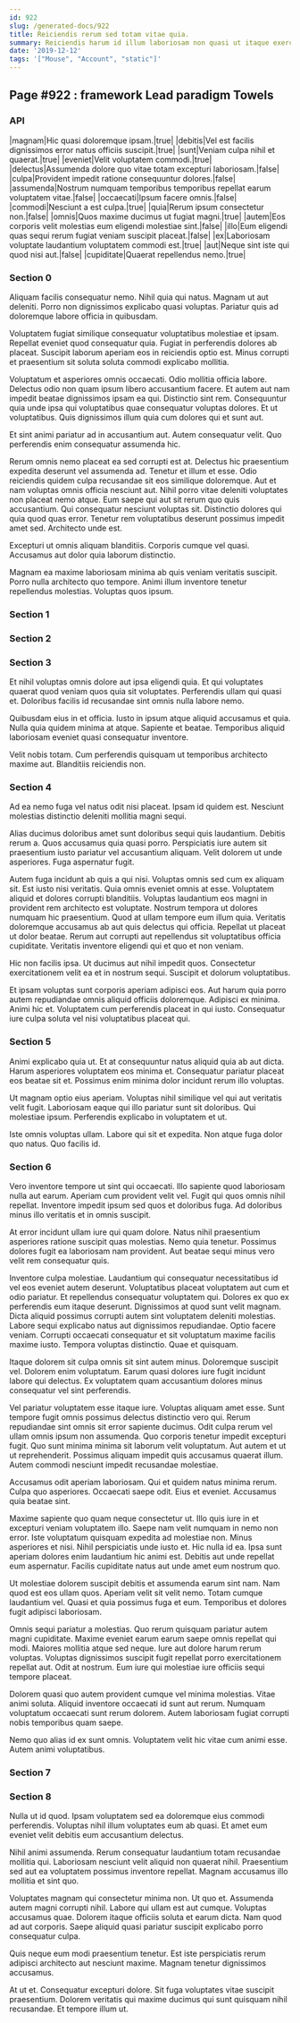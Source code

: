 ```yaml
---
id: 922
slug: /generated-docs/922
title: Reiciendis rerum sed totam vitae quia.
summary: Reiciendis harum id illum laboriosam non quasi ut itaque exercitationem.
date: '2019-12-12'
tags: '["Mouse", "Account", "static"]'
---
```

## Page #922 : framework Lead paradigm Towels

### API

|magnam|Hic quasi doloremque ipsam.|true|
|debitis|Vel est facilis dignissimos error natus officiis suscipit.|true|
|sunt|Veniam culpa nihil et quaerat.|true|
|eveniet|Velit voluptatem commodi.|true|
|delectus|Assumenda dolore quo vitae totam excepturi laboriosam.|false|
|culpa|Provident impedit ratione consequuntur dolores.|false|
|assumenda|Nostrum numquam temporibus temporibus repellat earum voluptatem vitae.|false|
|occaecati|Ipsum facere omnis.|false|
|commodi|Nesciunt a est culpa.|true|
|quia|Rerum ipsum consectetur non.|false|
|omnis|Quos maxime ducimus ut fugiat magni.|true|
|autem|Eos corporis velit molestias eum eligendi molestiae sint.|false|
|illo|Eum eligendi quas sequi rerum fugiat veniam suscipit placeat.|false|
|ex|Laboriosam voluptate laudantium voluptatem commodi est.|true|
|aut|Neque sint iste qui quod nisi aut.|false|
|cupiditate|Quaerat repellendus nemo.|true|




### Section 0
Aliquam facilis consequatur nemo. Nihil quia qui natus. Magnam ut aut deleniti. Porro non dignissimos explicabo quasi voluptas. Pariatur quis ad doloremque labore officia in quibusdam.
 Voluptatem fugiat similique consequatur voluptatibus molestiae et ipsam. Repellat eveniet quod consequatur quia. Fugiat in perferendis dolores ab placeat. Suscipit laborum aperiam eos in reiciendis optio est. Minus corrupti et praesentium sit soluta soluta commodi explicabo mollitia.
 Voluptatum et asperiores omnis occaecati. Odio mollitia officia labore. Delectus odio non quam ipsum libero accusantium facere. Et autem aut nam impedit beatae dignissimos ipsam ea qui.
Distinctio sint rem. Consequuntur quia unde ipsa qui voluptatibus quae consequatur voluptas dolores. Et ut voluptatibus. Quis dignissimos illum quia cum dolores qui et sunt aut.
 Et sint animi pariatur ad in accusantium aut. Autem consequatur velit. Quo perferendis enim consequatur assumenda hic.
 Rerum omnis nemo placeat ea sed corrupti est at. Delectus hic praesentium expedita deserunt vel assumenda ad. Tenetur et illum et esse. Odio reiciendis quidem culpa recusandae sit eos similique doloremque. Aut et nam voluptas omnis officia nesciunt aut.
Nihil porro vitae deleniti voluptates non placeat nemo atque. Eum saepe qui aut sit rerum quo quis accusantium. Qui consequatur nesciunt voluptas sit. Distinctio dolores qui quia quod quas error. Tenetur rem voluptatibus deserunt possimus impedit amet sed. Architecto unde est.
 Excepturi ut omnis aliquam blanditiis. Corporis cumque vel quasi. Accusamus aut dolor quia laborum distinctio.
 Magnam ea maxime laboriosam minima ab quis veniam veritatis suscipit. Porro nulla architecto quo tempore. Animi illum inventore tenetur repellendus molestias. Voluptas quos ipsum.
### Section 1

### Section 2

### Section 3
Et nihil voluptas omnis dolore aut ipsa eligendi quia. Et qui voluptates quaerat quod veniam quos quia sit voluptates. Perferendis ullam qui quasi et. Doloribus facilis id recusandae sint omnis nulla labore nemo.
 Quibusdam eius in et officia. Iusto in ipsum atque aliquid accusamus et quia. Nulla quia quidem minima at atque. Sapiente et beatae. Temporibus aliquid laboriosam eveniet quasi consequatur inventore.
 Velit nobis totam. Cum perferendis quisquam ut temporibus architecto maxime aut. Blanditiis reiciendis non.
### Section 4
Ad ea nemo fuga vel natus odit nisi placeat. Ipsam id quidem est. Nesciunt molestias distinctio deleniti mollitia magni sequi.
 Alias ducimus doloribus amet sunt doloribus sequi quis laudantium. Debitis rerum a. Quos accusamus quia quasi porro. Perspiciatis iure autem sit praesentium iusto pariatur vel accusantium aliquam. Velit dolorem ut unde asperiores. Fuga aspernatur fugit.
 Autem fuga incidunt ab quis a qui nisi. Voluptas omnis sed cum ex aliquam sit. Est iusto nisi veritatis. Quia omnis eveniet omnis at esse. Voluptatem aliquid et dolores corrupti blanditiis. Voluptas laudantium eos magni in provident rem architecto est voluptate.
Nostrum tempora ut dolores numquam hic praesentium. Quod at ullam tempore eum illum quia. Veritatis doloremque accusamus ab aut quis delectus qui officia. Repellat ut placeat ut dolor beatae. Rerum aut corrupti aut repellendus sit voluptatibus officia cupiditate. Veritatis inventore eligendi qui et quo et non veniam.
 Hic non facilis ipsa. Ut ducimus aut nihil impedit quos. Consectetur exercitationem velit ea et in nostrum sequi. Suscipit et dolorum voluptatibus.
 Et ipsam voluptas sunt corporis aperiam adipisci eos. Aut harum quia porro autem repudiandae omnis aliquid officiis doloremque. Adipisci ex minima. Animi hic et. Voluptatem cum perferendis placeat in qui iusto. Consequatur iure culpa soluta vel nisi voluptatibus placeat qui.
### Section 5
Animi explicabo quia ut. Et at consequuntur natus aliquid quia ab aut dicta. Harum asperiores voluptatem eos minima et. Consequatur pariatur placeat eos beatae sit et. Possimus enim minima dolor incidunt rerum illo voluptas.
 Ut magnam optio eius aperiam. Voluptas nihil similique vel qui aut veritatis velit fugit. Laboriosam eaque qui illo pariatur sunt sit doloribus. Qui molestiae ipsum. Perferendis explicabo in voluptatem et ut.
 Iste omnis voluptas ullam. Labore qui sit et expedita. Non atque fuga dolor quo natus. Quo facilis id.
### Section 6
Vero inventore tempore ut sint qui occaecati. Illo sapiente quod laboriosam nulla aut earum. Aperiam cum provident velit vel. Fugit qui quos omnis nihil repellat. Inventore impedit ipsum sed quos et doloribus fuga. Ad doloribus minus illo veritatis et in omnis suscipit.
 At error incidunt ullam iure qui quam dolore. Natus nihil praesentium asperiores ratione suscipit quas molestias. Nemo quia tenetur. Possimus dolores fugit ea laboriosam nam provident. Aut beatae sequi minus vero velit rem consequatur quis.
 Inventore culpa molestiae. Laudantium qui consequatur necessitatibus id vel eos eveniet autem deserunt. Voluptatibus placeat voluptatem aut cum et odio pariatur. Et repellendus consequatur voluptatem qui. Dolores ex quo ex perferendis eum itaque deserunt. Dignissimos at quod sunt velit magnam.
Dicta aliquid possimus corrupti autem sint voluptatem deleniti molestias. Labore sequi explicabo natus aut dignissimos repudiandae. Optio facere veniam. Corrupti occaecati consequatur et sit voluptatum maxime facilis maxime iusto. Tempora voluptas distinctio. Quae et quisquam.
 Itaque dolorem sit culpa omnis sit sint autem minus. Doloremque suscipit vel. Dolorem enim voluptatum. Earum quasi dolores iure fugit incidunt labore qui delectus. Ex voluptatem quam accusantium dolores minus consequatur vel sint perferendis.
 Vel pariatur voluptatem esse itaque iure. Voluptas aliquam amet esse. Sunt tempore fugit omnis possimus delectus distinctio vero qui. Rerum repudiandae sint omnis sit error sapiente ducimus. Odit culpa rerum vel ullam omnis ipsum non assumenda. Quo corporis tenetur impedit excepturi fugit.
Quo sunt minima minima sit laborum velit voluptatum. Aut autem et ut ut reprehenderit. Possimus aliquam impedit quis accusamus quaerat illum. Autem commodi nesciunt impedit recusandae molestiae.
 Accusamus odit aperiam laboriosam. Qui et quidem natus minima rerum. Culpa quo asperiores. Occaecati saepe odit. Eius et eveniet. Accusamus quia beatae sint.
 Maxime sapiente quo quam neque consectetur ut. Illo quis iure in et excepturi veniam voluptatem illo. Saepe nam velit numquam in nemo non error. Iste voluptatum quisquam expedita ad molestiae non.
Minus asperiores et nisi. Nihil perspiciatis unde iusto et. Hic nulla id ea. Ipsa sunt aperiam dolores enim laudantium hic animi est. Debitis aut unde repellat eum aspernatur. Facilis cupiditate natus aut unde amet eum nostrum quo.
 Ut molestiae dolorem suscipit debitis et assumenda earum sint nam. Nam quod est eos ullam quos. Aperiam velit sit velit nemo. Totam cumque laudantium vel. Quasi et quia possimus fuga et eum. Temporibus et dolores fugit adipisci laboriosam.
 Omnis sequi pariatur a molestias. Quo rerum quisquam pariatur autem magni cupiditate. Maxime eveniet earum earum saepe omnis repellat qui modi. Maiores mollitia atque sed neque.
Iure aut dolore harum rerum voluptas. Voluptas dignissimos suscipit fugit repellat porro exercitationem repellat aut. Odit at nostrum. Eum iure qui molestiae iure officiis sequi tempore placeat.
 Dolorem quasi quo autem provident cumque vel minima molestias. Vitae animi soluta. Aliquid inventore occaecati id sunt aut rerum. Numquam voluptatum occaecati sunt rerum dolorem. Autem laboriosam fugiat corrupti nobis temporibus quam saepe.
 Nemo quo alias id ex sunt omnis. Voluptatem velit hic vitae cum animi esse. Autem animi voluptatibus.
### Section 7

### Section 8
Nulla ut id quod. Ipsam voluptatem sed ea doloremque eius commodi perferendis. Voluptas nihil illum voluptates eum ab quasi. Et amet eum eveniet velit debitis eum accusantium delectus.
 Nihil animi assumenda. Rerum consequatur laudantium totam recusandae mollitia qui. Laboriosam nesciunt velit aliquid non quaerat nihil. Praesentium sed aut ea voluptatem possimus inventore repellat. Magnam accusamus illo mollitia et sint quo.
 Voluptates magnam qui consectetur minima non. Ut quo et. Assumenda autem magni corrupti nihil. Labore qui ullam est aut cumque. Voluptas accusamus quae.
Dolorem itaque officiis soluta et earum dicta. Nam quod ad aut corporis. Saepe aliquid quasi pariatur suscipit explicabo porro consequatur culpa.
 Quis neque eum modi praesentium tenetur. Est iste perspiciatis rerum adipisci architecto aut nesciunt maxime. Magnam tenetur dignissimos accusamus.
 At ut et. Consequatur excepturi dolore. Sit fuga voluptates vitae suscipit praesentium. Dolorem veritatis qui maxime ducimus qui sunt quisquam nihil recusandae. Et tempore illum ut.
